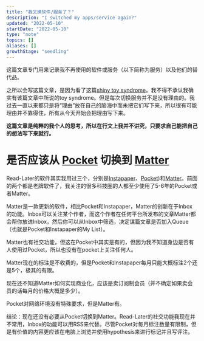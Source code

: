 ```yaml
---
title: "我又换软件/服务了？"
description: "I switched my apps/service again?"
updated: "2022-05-10"
startDate: "2022-05-10"
type: "note"
topics: []
aliases: []
growthStage: "seedling"
---
```


这篇文章专门用来记录我不再使用的软件或服务（以下简称为服务）以及他们的替代品。

之所以会写这篇文章，是因为看了这篇[shiny toy syndrome](https://nesslabs.com/shiny-toy-syndrome)。我不得不承认我确实有该篇文章中所说的toy syndrome。但是每次切换服务并不是没有理由的。我过去一直以来都只是将“理由”放在自己的脑海中而未把它们写下来，所以很有可能理由并不靠得住，所有从今天开始会把理由写下来。

**这篇文章是纯粹的我个人的思考，所以在行文上我并不讲究，只要求自己能把自己的想法写下来就行。**

# 是否应该从 [Pocket](https://getpocket.com) 切换到 [Matter](https://getmatter.app)
Read-Later的软件其实我用过三个，分别是[Instapaper](https://www.instapaper.com/)、[Pocket](https://getpocket.com))和[Matter](https://getmatter.app)。前面的两个都是老牌软件了，我关注的很多科技圈的人都至少使用了5-6年的Pocket或者Matter。

Matter是一款更新的软件，相比Pocket和Instapaper，Matter的创新在于Inbox的功能。Inbox可以关注某个作者，而这个作者在任何平台所发布的文章Matter都会帮你放进Inbox，然后你可以从Inbox中筛选，决定谋篇文章是否加入Queue（也就是Pocket和Instapaper的My List）。

Matter也有社交功能，但这在Pocket中其实是有的，但因为我不知道身边是否有人使用过Pocket，所以也没有在pocket上关注任何人。

Matter现在的标注是不收费的，但是Pocket和Instapaper每月只能大概标注2个还是5个，极其的有限。

现在还不知道Matter如何实现商业化，应该是卖订阅制会员（并不确定如果卖会员的话每月的价格大概是多少）。

Pocket对网络环境没有特殊要求，但是Matter有。

结论：现在还没有必要从Pocket切换到Matter。Read-Later的社交功能我现在并不常用，Inbox的功能可以用RSS来代替。尽管Pocket对每月标注数量有限制，但是有价值的内容更应该在电脑上浏览并使用hypothesis来进行标记并且写评注。